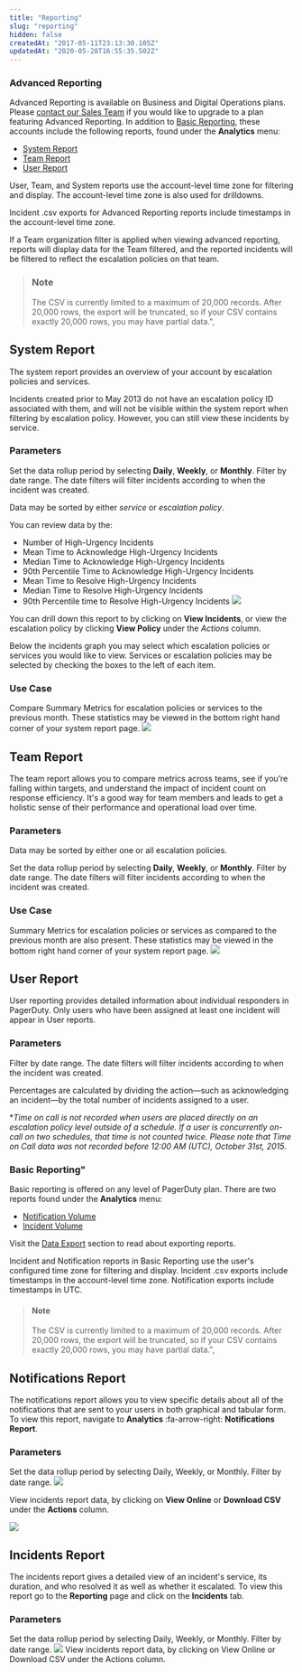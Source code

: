 ```yaml
---
title: "Reporting"
slug: "reporting"
hidden: false
createdAt: "2017-05-11T23:13:30.105Z"
updatedAt: "2020-05-28T16:55:35.502Z"
---
```

### Advanced Reporting

Advanced Reporting is available on Business and Digital Operations plans. Please [contact our Sales Team](https://www.pagerduty.com/contact-sales/) if you would like to upgrade to a plan featuring Advanced Reporting. In addition to [Basic Reporting](#section-basic-reporting), these accounts include the following reports, found under the **Analytics** menu:

- [System Report](/docs/analytics#section-system-report)
- [Team Report](/docs/analytics#section-team-report)
- [User Report](/docs/analytics#section-user-report)

User, Team, and System reports use the account-level time zone for filtering and display. The account-level time zone is also used for drilldowns.

Incident .csv exports for Advanced Reporting reports include timestamps in the account-level time zone. 

If a Team organization filter is applied when viewing advanced reporting, reports will display data for the Team filtered, and the reported incidents will be filtered to reflect the escalation policies on that team.
> ### Note
> The CSV is currently limited to a maximum of 20,000 records. After 20,000 rows, the export will be truncated, so if your CSV contains exactly 20,000 rows, you may have partial data.",

## System Report

The system report provides an overview of your account by escalation policies and services.

Incidents created prior to May 2013 do not have an escalation policy ID associated with them, and will not be visible within the system report when filtering by escalation policy. However, you can still view these incidents by service.

### Parameters
Set the data rollup period by selecting **Daily**, **Weekly**, or **Monthly**. Filter by date range. The date filters will filter incidents according to when the incident was created. 

Data may be sorted by either *service* or *escalation policy*.

You can review data by the:
- Number of High-Urgency Incidents
- Mean Time to Acknowledge High-Urgency Incidents
- Median Time to Acknowledge High-Urgency Incidents
- 90th Percentile Time to Acknowledge High-Urgency Incidents
- Mean Time to Resolve High-Urgency Incidents
- Median Time to Resolve High-Urgency Incidents
- 90th Percentile time to Resolve High-Urgency Incidents
![](https://files.readme.io/b78e056-reporting-system-report-views.png)

You can drill down this report to by clicking on **View Incidents**, or view the escalation policy by clicking **View Policy** under the *Actions* column.

Below the incidents graph you may select which escalation policies or services you would like to view. Services or escalation policies may be selected by checking the boxes to the left of each item.


### Use Case
Compare Summary Metrics for escalation policies or services to the previous month. These statistics may be viewed in the bottom right hand corner of your system report page.
![](https://files.readme.io/c03df22-reporting-summary-metrics.png)

## Team Report
The team report allows you to compare metrics across teams, see if you’re falling within targets, and understand the impact of incident count on response efficiency. It's a good way for team members and leads to get a holistic sense of their performance and operational load over time.

### Parameters
Data may be sorted by either one or all escalation policies.

Set the data rollup period by selecting **Daily**, **Weekly**, or **Monthly**. Filter by date range. The date filters will filter incidents according to when the incident was created.


### Use Case
Summary Metrics for escalation policies or services as compared to the previous month are also present. These statistics may be viewed in the bottom right hand corner of your system report page.
![](https://files.readme.io/feac680-reporting-team-summary-metrics.png)
## User Report
User reporting provides detailed information about individual responders in PagerDuty. Only users who have been assigned at least one incident will appear in User reports.

### Parameters
Filter by date range. The date filters will filter incidents according to when the incident was created.


Percentages are calculated by dividing the action—such as acknowledging an incident—by the total number of incidents assigned to a user.

\**Time on call is not recorded when users are placed directly on an escalation policy level outside of a schedule. If a user is concurrently on-call on two schedules, that time is not counted twice. Please note that Time on Call data was not recorded before 12:00 AM (UTC), October 31st, 2015.* 
### Basic Reporting"
Basic reporting is offered on any level of PagerDuty plan. There are two reports found under the **Analytics** menu:
- [Notification Volume](#section-notifications-report)
- [Incident Volume](#section-incidents-report)

Visit the [Data Export](#section-data-export) section to read about exporting reports. 

Incident and Notification reports in Basic Reporting use the user's configured time zone for filtering and display. Incident .csv exports include timestamps in the account-level time zone. Notification exports include timestamps in UTC.
> #### Note
> The CSV is currently limited to a maximum of 20,000 records. After 20,000 rows, the export will be truncated, so if your CSV contains exactly 20,000 rows, you may have partial data.",

## Notifications Report
The notifications report allows you to view specific details about all of the notifications that are sent to your users in both graphical and tabular form. To view this report, navigate to **Analytics** :fa-arrow-right: **Notifications Report**.

### Parameters
Set the data rollup period by selecting Daily, Weekly, or Monthly. Filter by date range.
![](https://files.readme.io/1303e74-reporting-notifications-date-range.png)

View incidents report data, by clicking on **View Online** or **Download CSV** under the **Actions** column.


![](https://files.readme.io/a897b3d-reporting-notification-report-details.png)

## Incidents Report
The incidents report gives a detailed view of an incident's service, its duration, and who resolved it as well as whether it escalated. To view this report go to the **Reporting** page and click on the **Incidents** tab.

### Parameters
Set the data rollup period by selecting Daily, Weekly, or Monthly. Filter by date range.
![](https://files.readme.io/bbbd3eb-reporting-incidents-report-date-range.png)
View incidents report data, by clicking on View Online or Download CSV under the Actions column.
